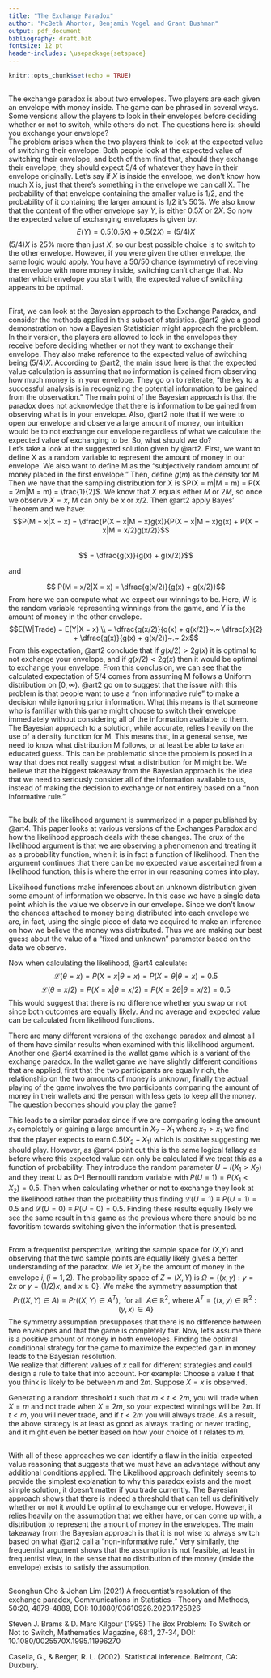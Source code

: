 ---
title: "The Exchange Paradox"
author: "McBeth Ahortor, Benjamin Vogel and Grant Bushman"
output: pdf_document
bibliography: draft.bib
fontsize: 12 pt
header-includes: \usepackage{setspace}
---

```{r setup, include=FALSE}
knitr::opts_chunk$set(echo = TRUE)
```

## \textcolor{blue}{Introduction}
The exchange paradox is about two envelopes. Two players are each given an envelope with money inside. The game can be phrased in several ways. Some versions allow the players to look in their envelopes before deciding whether or not to switch, while others do not. The questions here is: should you exchange your envelope?
\
The problem arises when the two players think to look at the expected value of switching their envelope. Both people look at the expected value of switching their envelope, and both of them find that, should they exchange their envelope, they should expect 5/4 of whatever they have in their envelope originally.
Let's say if $X$ is inside the envelope, we don’t know how much X is, just that there’s something in the envelope we can call X. The probability of that envelope containing the smaller value is $1/2$, and the probability of it containing the larger amount is $1/2$ it's 50\%.
We also know that the content of the other envelope say $Y$, is either $0.5X$ or $2X$. So now the expected value of exchanging envelopes is given by:
\
$$E(Y)= 0.5(0.5X)+0.5(2X)=(5/4)X$$
$(5/4)X$ is 25\% more than just $X$, so our best possible choice is to switch to the other envelope. However, if you were given the other envelope, the same logic would apply. You have a $50/50$ chance (symmetry) of receiving the envelope with more money inside, switching can’t change that. No matter which envelope you start with, the expected value of switching appears to be optimal.

##  \textcolor{blue}{Bayesian Approach}
 
First, we can look at the Bayesian approach to the Exchange Paradox, and consider the methods applied in this subset of statistics. @art2 give a good demonstration on how a Bayesian Statistician might approach the problem. In their version, the players are allowed to look in the envelopes they receive before deciding whether or not they want to exchange their envelope. They also make reference to the expected value of switching being $(5/4)X$. According to @art2, the main issue here is that the expected value calculation is assuming that no information is gained from observing how much money is in your envelope. They go on to reiterate, “the key to a successful analysis is in recognizing the potential information to be gained from the observation.” The main point of the Bayesian approach is that the paradox does not acknowledge that there is information to be gained from observing what is in your envelope. Also,  @art2 note that if we were to open our envelope and observe a large amount of money, our intuition would be to not exchange our envelope regardless of what we calculate the expected value of exchanging to be. So, what should we do?
\
Let’s take a look at the suggested solution given by @art2. First, we want to define X as a random variable to represent the amount of money in our envelope. We also want to define M as the “subjectively random amount of money placed in the first envelope.” Then, define $g(m)$ as the density for M. Then we have that the sampling distribution for X is  $P(X = m|M = m) = P(X = 2m|M = m) = \frac{1}{2}$. We know that $X$ equals either $M$ or $2M$, so once we observe $X = x$, M can only be $x$ or $x/2$. Then  @art2 apply Bayes’ Theorem and we have:
$$P(M = x|X = x)  = \dfrac{P(X = x|M = x)g(x)}{P(X = x|M = x)g(x) + P(X = x|M = x/2)g(x/2)}$$  
$$ =  \dfrac{g(x)}{g(x) + g(x/2)}$$ 

and

$$ P(M = x/2|X = x) = \dfrac{g(x/2)}{g(x) + g(x/2)}$$
From here we can compute what we expect our winnings to be. Here, W is the random variable representing winnings from the game, and Y is the amount of money in the other envelope.
$$E(W|Trade) = E(Y|X = x) \\ = \dfrac{g(x/2)}{g(x) + g(x/2)}~.~ \dfrac{x}{2} + \dfrac{g(x)}{g(x) + g(x/2)}~.~  2x$$
From this expectation,  @art2 conclude that if $g(x/2) > 2g(x)$ it is optimal to not exchange your envelope, and if $g(x/2) < 2g(x)$ then it would be optimal to exchange your envelope. From this conclusion, we can see that the calculated expectation of $5/4$ comes from assuming M follows a Uniform distribution on $[0,\infty)$.  @art2 go on to suggest that the issue with this problem is that people want to use a “non informative rule” to make a decision while ignoring prior information. What this means is that someone who is familiar with this game might choose to switch their envelope immediately without considering all of the information available to them.
\
The Bayesian approach to a solution, while accurate, relies heavily on the use of a density function for M. This means that, in a general sense, we need to know what distribution M follows, or at least be able to take an educated guess. This can be problematic since the problem is posed in a way that does not really suggest what a distribution for M might be. We believe that the biggest takeaway from the Bayesian approach is the idea that we need to seriously consider all of the information available to us, instead of making the decision to exchange or not entirely based on a “non informative rule.”


## \textcolor{blue}{Likelihood Approach}
The bulk of the likelihood argument is summarized in a paper published by @art4. This paper looks at various versions of the Exchanges Paradox and how the likelihood approach deals with these changes. The crux of the likelihood argument is that we are observing a phenomenon and treating it as a probability function, when it is in fact a function of likelihood. Then the argument continues that there can be no expected value ascertained from a likelihood function, this is where the error in our reasoning comes into play.  

Likelihood functions make inferences about an unknown distribution given some amount of information we observe. In this case we have a single data point which is the value we observe in our envelope. Since we don’t know the chances attached to money being distributed into each envelope we are, in fact, using the single piece of data we acquired to make an inference on how we believe the money was distributed. Thus we are making our best guess about the value of a "fixed and unknown" parameter based on the data we observe.

Now when calculating the likelihood, @art4 calculate:
$$\mathcal{L}(\theta = x) = P(X = x|\theta = x) = P(X = \theta|\theta = x) = 0.5$$
$$\mathcal{L}(\theta = x/2) = P(X = x|\theta = x/2) = P(X = 2\theta|\theta = x/2) = 0.5$$
This would suggest that there is no difference whether you swap or not since both outcomes are equally likely. And no average and expected value can be calculated from likelihood functions.

There are many different versions of the exchange paradox and almost all of them have similar results when examined with this likelihood argument. Another one @art4 examined is the wallet game which is a variant of the exchange paradox. In the wallet game we have slightly different conditions that are applied, first that the two participants are equally rich, the relationship on the two amounts of money is unknown, finally the actual playing of the game involves the two participants comparing the amount of money in their wallets and the person with less gets to keep all the money. The question becomes should you play the game?

This leads to a similar paradox since if we are comparing losing the amount $x_1$ completely or gaining a large amount in $X_2+X_1$ where $x_2>x_1$ we find that the player expects to earn $0.5(X_2-X_1)$ which is positive suggesting we should play. However, as @art4 point out this is the same logical fallacy as before where this expected value can only be calculated if we treat this as a function of probability. They introduce the random parameter $U=I(X_1>X_2)$ and they treat U as 0–1 Bernoulli random variable with $P(U = 1) = P(X_1 < X_2) = 0.5$. Then when calculating whether or not to exchange they look at the likelihood rather than the probability thus finding $\mathcal{L}(U = 1) \equiv P(U = 1) = 0.5$ and $\mathcal{L}(U = 0) \equiv P(U = 0) = 0.5$. Finding these results equally likely we see the same result in this game as the previous where there should be no favoritism towards switching given the information that is presented.


## \textcolor{blue}{The Frequentist Approach}
From a frequentist perspective, writing the sample space for (X,Y) and observing that the two sample points are equally likely gives a better understanding of the paradox.
We let $X_i$ be the amount of money in the envelope $i, (i= 1, 2)$. The probability space of $Z = (X, Y)$ is $\Omega = \{(x,y): y = 2x \text{ or } y = (1/2) x,~ \text{and} ~x \geq 0\}$. We make the symmetry assumption  that $$Pr((X, Y)\in A )= Pr((X, Y )\in A^T), \text{ for all}~~A \in~ \mathbb{R}^2,~\text{where}~ A^T = \{(x,y)\in \mathbb{R}^2:(y,x) \in A \}$$
The symmetry assumption presupposes that there is no difference between two envelopes and that the game is completely fair. Now, let's assume there is a positive amount of money in both envelopes.
Finding the optimal conditional strategy for the game to maximize the expected gain in money leads to the Bayesian resolution.
\
We realize that different values of $x$ call for different strategies and could design a rule to take that into account.  For example:
Choose a value $t$ that you think is likely to be between $m$ and $2m$. Suppose $X = x$ is observed.

\begin{align}
\text{If   } \: x < t, \: \: \:  \text{           trade envelopes}\\
\text{If     } \: x > t, \: \: \:  \: \: \: \text{                   keep x}
\end{align}

Generating a random threshold $t$ such that $m <t < 2m$, you will trade when $X = m$ and not trade when $X = 2m$, so your expected winnings will be $2m$. If $t < m$, you will never trade, and if $t < 2m$ you will always trade. As a result, the above strategy is at least as good as always trading or never trading, and it might even be better based on how your choice of $t$ relates to $m$.

## \textcolor{blue}{Conclusion}
With all of these approaches we can identify a flaw in the initial expected value reasoning that suggests that we must have an advantage without any additional conditions applied. The Likelihood approach definitely seems to provide the simplest explanation to why this paradox exists and the most simple solution, it doesn't matter if you trade currently. The Bayesian approach shows that there is indeed a threshold that can tell us definitively whether or not it would be optimal to exchange our envelope. However, it relies heavily on the assumption that we either have, or can come up with, a distribution to represent the amount of money in the envelopes. The main takeaway from the Bayesian approach is that it is not wise to always switch based on what @art2 call a “non-informative rule.” Very similarly, the frequentist argument shows that the assumption is not feasible, at least in frequentist view, in the sense that no distribution of the money (inside the envelope) exists to satisfy the assumption.

## \textcolor{blue}{References}
Seonghun Cho & Johan Lim (2021) A frequentist’s resolution of the exchange paradox, Communications in Statistics - Theory and Methods, 50:20,             4879-4889, DOI: 10.1080/03610926.2020.1725826
\

Steven J. Brams & D. Marc Kilgour (1995) The Box Problem: To Switch or Not to Switch, Mathematics Magazine, 68:1, 27-34, DOI:                             10.1080/0025570X.1995.11996270
\

Casella, G., & Berger, R. L. (2002). Statistical inference. Belmont, CA: Duxbury.